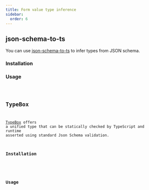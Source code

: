```yaml
---
title: Form value type inference
sidebar:
  order: 6
---
```





## json-schema-to-ts

You can use [json-schema-to-ts](https://github.com/ThomasAribart/json-schema-to-ts/tree/main)
to infer types from JSON schema.

### Installation

<Npm pkg="json-schema-to-ts" dev />

### Usage

<Code code={code} lang="typescript" />

## TypeBox

[TypeBox](https://github.com/sinclairzx81/typebox) offers a unified type that can be statically checked by TypeScript and
runtime asserted using standard Json Schema validation.

### Installation

<Npm pkg="@sinclair/typebox" />

### Usage

<Code code={typebox} lang="typescript" />
